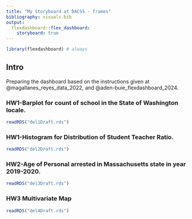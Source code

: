 ```yaml
---
title: "My Storyboard at DACSS - frames"
bibliography: visuals.bib
output: 
  flexdashboard::flex_dashboard:
    storyboard: true
---
```


```r
library(flexdashboard) # always
```

## Intro {.sidebar}

Preparing the dashboard based on the instructions given at @magallanes_reyes_data_2022, and @aden-buie_flexdashboard_2024.

### HW1-Barplot for count of school in the State of Washington locale.

```r
readRDS("del1Draft.rds")
```

### HW1-Histogram for Distribution of Student Teacher Ratio.

```r
readRDS("del2Draft.rds")
```

### HW2-Age of Personal arrested in Massachusetts state in year 2019-2020.

```r
readRDS("del3Draft.rds")
```

### HW3 Multivariate Map

```r
readRDS("del4Draft.rds")
```

### 
